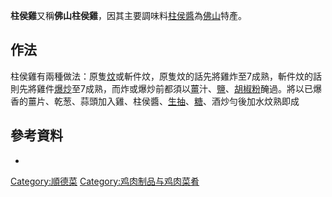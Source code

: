 '''柱侯雞'''又稱'''佛山柱侯雞'''，因其主要調味料[[柱侯醬|柱侯醬]]為[[佛山|佛山]]特產。
== 作法 ==
柱侯雞有兩種做法：原隻[[炆|炆]]或斬件炆，原隻炆的話先將雞炸至7成熟，斬件炆的話則先將雞件[[爆炒|爆炒]]至7成熟，而炸或爆炒前都須以[[薑|薑]]汁、[[鹽|鹽]]、[[胡椒粉|胡椒粉]]醃過。將以已爆香的薑片、乾葱、蒜頭加入雞、柱侯醬、[[生抽|生抽]]、[[糖|糖]]、酒炒勻後加水炆熟即成

== 參考資料 ==

* {{cite book |author=陳紀臨; 方曉嵐 |title=《巧手精工順德菜》 |pages=頁36 |year=2013 |publisher=萬里機構 |isbn=978-962-14-5112-5 }}

{{food-stub}}

[[Category:順德菜|Category:順德菜]]
[[Category:鸡肉制品与鸡肉菜肴|Category:鸡肉制品与鸡肉菜肴]]